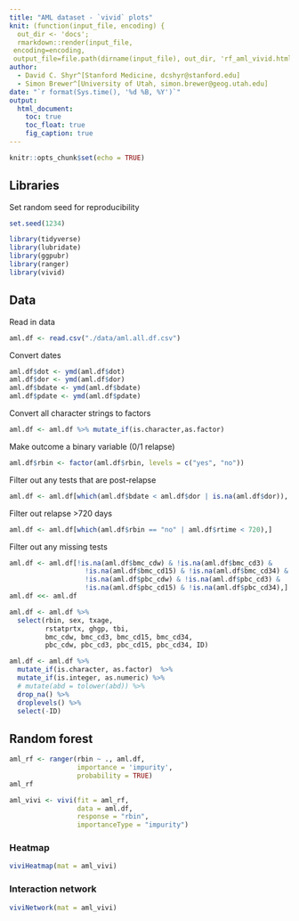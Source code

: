 ```yaml
---
title: "AML dataset - `vivid` plots"
knit: (function(input_file, encoding) {
  out_dir <- 'docs';
  rmarkdown::render(input_file,
 encoding=encoding,
 output_file=file.path(dirname(input_file), out_dir, 'rf_aml_vivid.html'))})
author:
  - David C. Shyr^[Stanford Medicine, dcshyr@stanford.edu]
  - Simon Brewer^[University of Utah, simon.brewer@geog.utah.edu]
date: "`r format(Sys.time(), '%d %B, %Y')`"
output:
  html_document:
    toc: true
    toc_float: true
    fig_caption: true
---
```


```r
knitr::opts_chunk$set(echo = TRUE)
```

## Libraries

Set random seed for reproducibility
```r
set.seed(1234)
```

```r
library(tidyverse)
library(lubridate)
library(ggpubr)
library(ranger)
library(vivid)
```

## Data

Read in data
```r
aml.df <- read.csv("./data/aml.all.df.csv")
```

Convert dates
```r
aml.df$dot <- ymd(aml.df$dot)
aml.df$dor <- ymd(aml.df$dor)
aml.df$bdate <- ymd(aml.df$bdate)
aml.df$pdate <- ymd(aml.df$pdate)
```

Convert all character strings to factors
```r
aml.df <- aml.df %>% mutate_if(is.character,as.factor)
```

Make outcome a binary variable (0/1 relapse)
```r
aml.df$rbin <- factor(aml.df$rbin, levels = c("yes", "no"))
```

Filter out any tests that are post-relapse
```r
aml.df <- aml.df[which(aml.df$bdate < aml.df$dor | is.na(aml.df$dor)), ]
```

Filter out relapse >720 days
```r
aml.df <- aml.df[which(aml.df$rbin == "no" | aml.df$rtime < 720),]
```

Filter out any missing tests
```r
aml.df <- aml.df[!is.na(aml.df$bmc_cdw) & !is.na(aml.df$bmc_cd3) & 
                   !is.na(aml.df$bmc_cd15) & !is.na(aml.df$bmc_cd34) &
                   !is.na(aml.df$pbc_cdw) & !is.na(aml.df$pbc_cd3) & 
                   !is.na(aml.df$pbc_cd15) & !is.na(aml.df$pbc_cd34),]
aml.df <<- aml.df
```

```r

aml.df <- aml.df %>%
  select(rbin, sex, txage, 
         rstatprtx, ghgp, tbi, 
         bmc_cdw, bmc_cd3, bmc_cd15, bmc_cd34, 
         pbc_cdw, pbc_cd3, pbc_cd15, pbc_cd34, ID)

aml.df <- aml.df %>% 
  mutate_if(is.character, as.factor)  %>% 
  mutate_if(is.integer, as.numeric) %>%
  # mutate(abd = tolower(abd)) %>%
  drop_na() %>%
  droplevels() %>%
  select(-ID)

```

## Random forest

```r
aml_rf <- ranger(rbin ~ ., aml.df, 
                 importance = 'impurity', 
                 probability = TRUE)
aml_rf
```

```r
aml_vivi <- vivi(fit = aml_rf, 
                 data = aml.df, 
                 response = "rbin",
                 importanceType = "impurity")
```

### Heatmap

```r
viviHeatmap(mat = aml_vivi)
```

### Interaction network

```r
viviNetwork(mat = aml_vivi)
```

